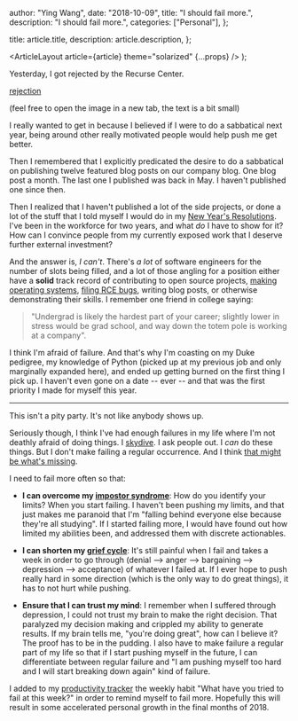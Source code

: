 
  author: "Ying Wang",
  date: "2018-10-09",
  title: "I should fail more.",
  description: "I should fail more.",
  categories: ["Personal"],
};

  title: article.title,
  description: article.description,
};

  <ArticleLayout article={article} theme="solarized" {...props} />
);

Yesterday, I got rejected by the Recurse Center.

[rejection](/img/posts/2018/10/09/i_should_fail_more_1.png)

(feel free to open the image in a new tab, the text is a bit small)

I really wanted to get in because I believed if I were to do a sabbatical next
year, being around other really motivated people would help push me get better.

Then I remembered that I explicitly predicated the desire to do a sabbatical on
publishing twelve featured blog posts on our company blog. One blog post a
month. The last one I published was back in May. I haven't published one since
then.

Then I realized that I haven't published a lot of the side projects, or done a
lot of the stuff that I told myself I would do in my [New Year's
Resolutions](/posts/2018/01/01/new_years_resolutions). I've been in the
workforce for two years, and what _do_ I have to show for it? How can I convince
people from my currently exposed work that I deserve further external
investment?

And the answer is, _I can't_. There's _a lot_ of software engineers for the
number of slots being filled, and a lot of those angling for a position either
have a **solid** track record of contributing to open source projects, [making
operating systems](https://github.com/phil-opp/blog_os), [filing RCE
bugs](https://sites.google.com/site/testsitehacking/-36k-google-app-engine-rce),
writing blog posts, or otherwise demonstrating their skills. I remember one
friend in college saying:

> "Undergrad is likely the hardest part of your career; slightly lower in stress
> would be grad school, and way down the totem pole is working at a company".

I think I'm afraid of failure. And that's why I'm coasting on my Duke pedigree,
my knowledge of Python (picked up at my previous job and only marginally
expanded here), and ended up getting burned on the first thing I pick up. I
haven't even gone on a date -- ever -- and that was the first priority I made
for myself this year.

---

This isn't a pity party. It's not like anybody shows up.

Seriously though, I think I've had enough failures in my life where I'm not
deathly afraid of doing things. I [skydive](/posts/2018/08/26/i_went_skydiving).
I ask people out. I _can_ do these things. But I don't make failing a regular
occurrence. And I think [that might be what's
missing](https://www.businessinsider.com/spanx-founder-sara-blakely-redefine-failure-2016-10).

I need to fail more often so that:

- **I can overcome my [impostor
  syndrome](https://en.wikipedia.org/wiki/Impostor_syndrome)**: How do you
  identify your limits? When you start failing. I haven't been pushing my
  limits, and that just makes me paranoid that I'm "falling behind everyone else
  because they're all studying". If I started failing more, I would have found
  out how limited my abilities been, and addressed them with discrete
  actionables.

- **I can shorten my [grief
  cycle](https://en.wikipedia.org/wiki/K%C3%BCbler-Ross_model)**: It's still
  painful when I fail and takes a week in order to go through (denial --> anger
  --> bargaining --> depression --> acceptance) of whatever I failed at. If I
  ever hope to push really hard in some direction (which is the only way to do
  great things), it has to not hurt while pushing.

- **Ensure that I can trust my mind**: I remember when I suffered through
  depression, I could not trust my brain to make the right decision. That
  paralyzed my decision making and crippled my ability to generate results. If
  my brain tells me, "you're doing great", how can I believe it? The proof has
  to be in the pudding. I also have to make failure a regular part of my life so
  that if I start pushing myself in the future, I can differentiate between
  regular failure and "I am pushing myself too hard and I will start breaking
  down again" kind of failure.

I added to my [productivity tracker](https://www.apalon.com/productive.html) the
weekly habit "What have you tried to fail at this week?" in order to remind
myself to fail more. Hopefully this will result in some accelerated personal
growth in the final months of 2018.
